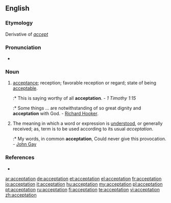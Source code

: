 ==English==

===Etymology===
Derivative of ''[[accept]]''

===Pronunciation===
* {{IPA|/ˌæksɛpˈteɪʃən/}}
*: {{rhymes|eɪʃən}}

===Noun===
{{en-noun}}

# {{obsolete}} [[acceptance]]; reception; favorable reception or regard; state of being [[acceptable]].
#:* This is saying worthy of all '''acceptation'''. - ''1 Timothy 1:15''
#:* Some things ... are notwithstanding of so great dignity and '''acceptation''' with God. - [[w:Richard Hooker|Richard Hooker]].
# The meaning in which a word or expression is [[understood]], or generally received; as, term is to be used according to its usual ''acceptation''.
#:* My words, in common '''acceptation''', Could never give this provocation. - [[w:John Gay|John Gay]]

===References===
* {{R:1913}}

[[ar:acceptation]]
[[de:acceptation]]
[[et:acceptation]]
[[el:acceptation]]
[[fr:acceptation]]
[[io:acceptation]]
[[it:acceptation]]
[[hu:acceptation]]
[[my:acceptation]]
[[pl:acceptation]]
[[pt:acceptation]]
[[ru:acceptation]]
[[fi:acceptation]]
[[te:acceptation]]
[[vi:acceptation]]
[[zh:acceptation]]